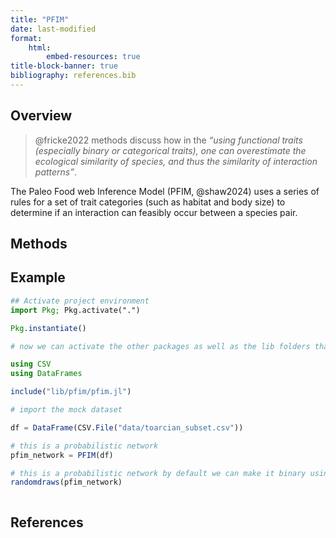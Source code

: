 ```yaml
---
title: "PFIM"
date: last-modified
format:
    html:
        embed-resources: true
title-block-banner: true
bibliography: references.bib
---
```


## Overview

> @fricke2022 methods discuss how in the *"using functional traits (especially binary or categorical traits), one can overestimate the ecological similarity of species, and thus the similarity of interaction patterns"*. 

The Paleo Food web Inference Model (PFIM, @shaw2024) uses a series of rules for a set of trait categories (such as habitat and body size) to determine if an interaction can feasibly occur between a species pair.

## Methods

## Example

``` julia

## Activate project environment
import Pkg; Pkg.activate(".")

Pkg.instantiate()

# now we can activate the other packages as well as the lib folders that has the PFIM rules and functions.

using CSV
using DataFrames

include("lib/pfim/pfim.jl")

# import the mock dataset

df = DataFrame(CSV.File("data/toarcian_subset.csv"))

# this is a probabilistic network
pfim_network = PFIM(df)

# this is a probabilistic network by default we can make it binary using the random draws function
randomdraws(pfim_network)



```

## References {.unnumbered}

::: {#refs}
:::